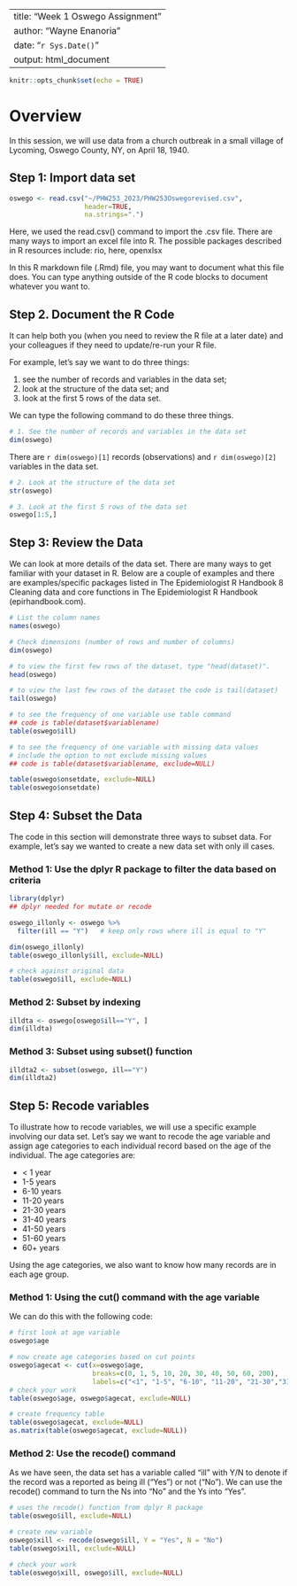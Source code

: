 --
title: "Week 1 Oswego Assignment"
author: "Wayne Enanoria"
date: "`r Sys.Date()`"
output: html_document
---

```r
knitr::opts_chunk$set(echo = TRUE)
```

# Overview

In this session, we will use data from a church outbreak in a small village of Lycoming, Oswego County, NY, on April 18, 1940. 

## Step 1: Import data set

```r
oswego <- read.csv("~/PHW253_2023/PHW253Oswegorevised.csv",
                   header=TRUE,
                   na.strings=".")
```

Here, we used the read.csv() command to import the .csv file. There are many ways to import an excel file into R. The possible packages described in R resources include: rio, here, openxlsx

In this R markdown file (.Rmd) file, you may want to document what this file does. You can type anything outside of the R code blocks to document whatever you want to.


## Step 2. Document the R Code 

It can help both you (when you need to review the R file at a later date) and your colleagues if they need to update/re-run your R file.

For example, let's say we want to do three things:

1. see the number of records and variables in the data set;
2. look at the structure of the data set; and 
3. look at the first 5 rows of the data set.

We can type the following command to do these three things.

```r
# 1. See the number of records and variables in the data set
dim(oswego)
```

There are `r dim(oswego)[1]` records (observations) and `r dim(oswego)[2]` variables in the data set.

```r
# 2. Look at the structure of the data set
str(oswego)

# 3. Look at the first 5 rows of the data set
oswego[1:5,]
```


## Step 3: Review the Data

We can look at more details of the data set. There are many ways to get familiar with your dataset in R. Below are a couple of examples and there are examples/specific packages listed in The Epidemiologist R Handbook 8 Cleaning data and core functions in The Epidemiologist R Handbook (epirhandbook.com).

```r
# List the column names
names(oswego)

# Check dimensions (number of rows and number of columns)
dim(oswego)

# to view the first few rows of the dataset, type "head(dataset)".
head(oswego)

# to view the last few rows of the dataset the code is tail(dataset)
tail(oswego)

# to see the frequency of one variable use table command
## code is table(dataset$variablename)
table(oswego$ill)

# to see the frequency of one variable with missing data values 
# include the option to not exclude missing values
## code is table(dataset$variablename, exclude=NULL)

table(oswego$onsetdate, exclude=NULL)
table(oswego$onsetdate)

```

## Step 4: Subset the Data

The code in this section will demonstrate three ways to subset data. For example, let's say we wanted to create a new data set with only ill cases.

### Method 1: Use the dplyr R package to filter the data based on criteria
```r
library(dplyr)
## dplyr needed for mutate or recode

oswego_illonly <- oswego %>% 
  filter(ill == "Y")   # keep only rows where ill is equal to "Y"

dim(oswego_illonly)
table(oswego_illonly$ill, exclude=NULL)

# check against original data
table(oswego$ill, exclude=NULL)
```

### Method 2: Subset by indexing
```r
illdta <- oswego[oswego$ill=="Y", ]
dim(illdta)
```

### Method 3: Subset using subset() function
```r
illdta2 <- subset(oswego, ill=="Y")
dim(illdta2)
```

## Step 5: Recode variables

To illustrate how to recode variables, we will use a specific example involving our data set. Let's say we want to recode the age variable and assign age categories to each individual record based on the age of the individual. The age categories are:

* < 1 year
* 1-5 years
* 6-10 years
* 11-20 years
* 21-30 years
* 31-40 years
* 41-50 years
* 51-60 years
* 60+ years

Using the age categories, we also want to know how many records are in each age group.

### Method 1: Using the cut() command with the age variable

We can do this with the following code:

```r
# first look at age variable
oswego$age

# now create age categories based on cut points
oswego$agecat <- cut(x=oswego$age,
                     breaks=c(0, 1, 5, 10, 20, 30, 40, 50, 60, 200),
                     labels=c("<1", "1-5", "6-10", "11-20", "21-30","31-40", "41-50", "51-60", "61+"))
# check your work
table(oswego$age, oswego$agecat, exclude=NULL)

# create frequency table
table(oswego$agecat, exclude=NULL)
as.matrix(table(oswego$agecat, exclude=NULL))
```

### Method 2: Use the recode() command

As we have seen, the data set has a variable called "ill" with Y/N to denote if the record was a reported as being ill ("Yes") or not ("No"). We can use the recode() command to turn the Ns into "No" and the Ys into "Yes".

```r
# uses the recode() function from dplyr R package
table(oswego$ill, exclude=NULL)

# create new variable
oswego$xill <- recode(oswego$ill, Y = "Yes", N = "No")
table(oswego$xill, exclude=NULL)

# check your work
table(oswego$xill, oswego$ill, exclude=NULL)
```

